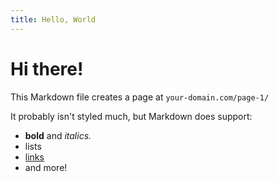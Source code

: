 ```yaml
---
title: Hello, World
---
```


# Hi there!

This Markdown file creates a page at `your-domain.com/page-1/`

It probably isn't styled much, but Markdown does support:

* **bold** and *italics.*
* lists
* [links](https://astro.build)
* and more!
